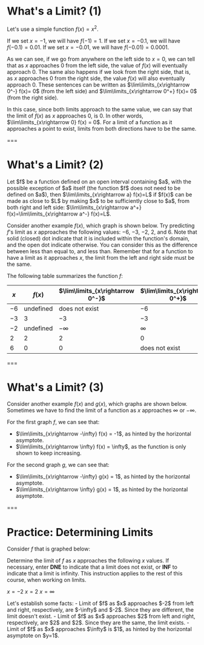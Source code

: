 # What's a Limit? (1)

Let's use a simple function $f(x) = x^2$.

<Graph functions="x^2" />

If we set $x = -1$, we will have $f(-1)=1$. If we set $x = -0.1$, we will have $f(-0.1)=0.01$. If we set $x = -0.01$, we will have $f(-0.01)=0.0001$.

As we can see, if we go from anywhere on the left side to $x = 0$, we can tell that as $x$ approaches $0$ from the left side, the value of $f(x)$ will eventually approach $0$. The same also happens if we look from the right side, that is, as $x$ approaches $0$ from the right side, the value $f(x)$ will also eventually approach $0$. These sentences can be written as $\lim\limits_{x\rightarrow 0^-} f(x)= 0$ (from the left side) and $\lim\limits_{x\rightarrow 0^+} f(x)= 0$ (from the right side).

In this case, since both limits approach to the same value, we can say that the limit of $f(x)$ as $x$ approaches $0$, is $0$. In other words, $\lim\limits_{x\rightarrow 0} f(x) = 0$. For a limit of a function as it approaches a point to exist, limits from both directions have to be the same.

===

# What's a Limit? (2)

<Theorem title="General Definition of Limit">
Let $f$ be a function defined on an open interval containing $a$, with the possible exception of $a$ itself (the function $f$ does not need to be defined on $a$), then $\lim\limits_{x\rightarrow a} f(x)=L$ if $f(x)$ can be made as close to $L$ by making $x$ to be sufficiently close to $a$, from both right and left side: $\lim\limits_{x\rightarrow a^+} f(x)=\lim\limits_{x\rightarrow a^-} f(x)=L$.
</Theorem>

Consider another example $f(x)$, which graph is shown below. Try predicting $f$'s limit as $x$ approaches the following values: $-6$, $-3$, $-2$, $2$, and $6$.
Note that solid (closed) dot indicate that it is included within the function's domain, and the open dot indicate otherwise. You can consider this as the difference between less than equal to, and less than. Remember that for a function to have a limit as it approaches $x$, the limit from the left and right side must be the same.

<Graph
  functions="1+4/(x+2)@[-6,2];(x-6)*(x-4)*(x-2)@[2,6]"
  asymptotes="x=-2"
  points="2,2~solid;0,2~outline;-3,-3~outline;3,-3~solid;0,6~solid;0,-6~outline"
  ranges="[8,8,-8,-8]"
/>

The following table summarizes the function $f$:

| $x$  | $f(x)$    | $\lim\limits_{x\rightarrow 0^-}$ | $\lim\limits_{x\rightarrow 0^+}$ | $\lim\limits_{x\rightarrow 0}$ |
| ---- | --------- | -------------------------------- | -------------------------------- | ------------------------------ |
| $-6$ | undefined | does not exist                   | $-6$                             | does not exist                 |
| $-3$ | $3$       | $-3$                             | $-3$                             | $-3$                           |
| $-2$ | undefined | $-\infty$                        | $\infty$                         | does not exist                 |
| $2$  | $2$       | $2$                              | $0$                              | does not exist                 |
| $6$  | $0$       | $0$                              | does not exist                   | does not exist                 |

===

# What's a Limit? (3)

Consider another example $f(x)$ and $g(x)$, which graphs are shown below. Sometimes we have to find the limit of a function as $x$ approaches $\infty$ or $-\infty$.  

<TwoColumns>
  <Graph functions="1/x-1@[-8,0];(x^2+1)/x-2@[0,8]" asymptotes="y=-1" />
  <Graph functions="(x^2-2*x)/(x^2+1)" asymptotes="y=1" />
</TwoColumns>

For the first graph $f$, we can see that:

- $\lim\limits_{x\rightarrow -\infty} f(x) = -1$, as hinted by the horizontal asymptote.
- $\lim\limits_{x\rightarrow \infty} f(x) = \infty$, as the function is only shown to keep increasing.

For the second graph $g$, we can see that:

- $\lim\limits_{x\rightarrow -\infty} g(x) = 1$, as hinted by the horizontal asymptote.
- $\lim\limits_{x\rightarrow \infty} g(x) = 1$, as hinted by the horizontal asymptote.

===

# **Practice:** Determining Limits

Consider $f$ that is graphed below:

<Graph
  functions="((x+3)^2+3)/(x+2)@[-10,-2];x^3-3*x@[-2,2];x/(x-1)@[2,10]"
  asymptotes="x=-2,y=1"
  points="-2,-2~outline;2,2~outline;4,2~solid"
  ranges="[8,8,-8,-8]"
/>

Determine the limit of $f$ as $x$ approaches the following $x$ values. If necessary, enter **DNE** to indicate that a limit does not exist, or **INF** to indicate that a limit is infinity. This instruction applies to the rest of this course, when working on limits.

$x=-2$
<Practice id="determining-limits-1" answer="DNE" />
$x=2$
<Practice id="determining-limits-2" answer="2" />
$x=\infty$
<Practice id="determining-limits-3" answer="1" />

<Explanation>
Let's establish some facts:
- Limit of $f$ as $x$ approaches $-2$ from left and right, respectively, are $-\infty$ and $-2$. Since they are different, the limit doesn't exist.
- Limit of $f$ as $x$ approaches $2$ from left and right, respectively, are $2$ and $2$. Since they are the same, the limit exists.
- Limit of $f$ as $x$ approaches $\infty$ is $1$, as hinted by the horizontal asymptote on $y=1$.
</Explanation>